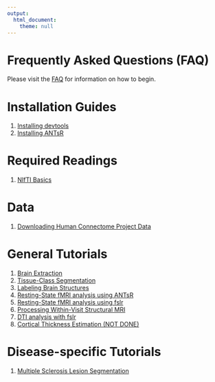 ```yaml
---
output:
  html_document:
    theme: null
---
```


# Frequently Asked Questions (FAQ)

Please visit the [FAQ](neuroc-help-faq) for information on how to begin.

# Installation Guides {#install}

1. [Installing devtools](neuroc-help-installing-devtools)
2. [Installing ANTsR](neuroc-help-installing-antsr)

# Required Readings {#req}

1. [NIfTI Basics](neuroc-help-nifti-basics)

# Data
1. [Downloading Human Connectome Project Data](neuroc-help-hcp)

# General Tutorials {#tutorials}

1. [Brain Extraction](neuroc-help-brain-extraction)
2. [Tissue-Class Segmentation](neuroc-help-tissue-class-segmentation)
3. [Labeling Brain Structures](neuroc-help-label-image)
4. [Resting-State fMRI analysis using ANTsR](neuroc-help-fmri-analysis-antsr)
5. [Resting-State fMRI analysis using fslr](neuroc-help-fmri-analysis-antsr)
6. [Processing Within-Visit Structural MRI](neuroc-help-preprocess-mri-within)
7. [DTI analysis with fslr](neuroc-help-dti-analysis-fslr)
8. [Cortical Thickness Estimation (NOT DONE)](neuroc-help-cortical-thickness)

# Disease-specific Tutorials

1. [Multiple Sclerosis Lesion Segmentation](neuroc-help-ms-lesion)

